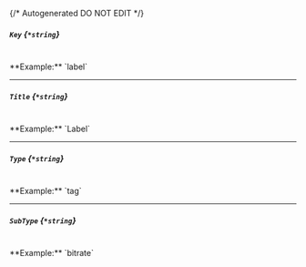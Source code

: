 {/* Autogenerated DO NOT EDIT  */}
##### `Key` *{`*string`}*
<br/>
**Example:** `label`

---
##### `Title` *{`*string`}*
<br/>
**Example:** `Label`

---
##### `Type` *{`*string`}*
<br/>
**Example:** `tag`

---
##### `SubType` *{`*string`}*
<br/>
**Example:** `bitrate`


